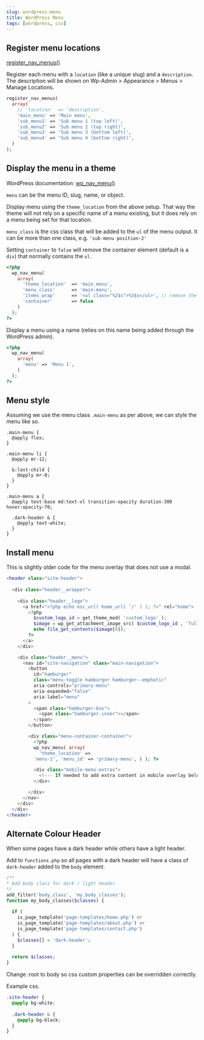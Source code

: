 ```yaml
---
slug: wordpress-menu
title: WordPress Menu
tags: [wordpress, css]
---
```


<!--truncate-->


## Register menu locations

[register_nav_menus()](https://developer.wordpress.org/reference/functions/register_nav_menus/)

Register each menu with a `location` (like a unique slug) and a `description`. The description will be shown on Wp-Admin > Appearance > Menus > Manage Locations.

```php
register_nav_menus(
  array(
    // 'location'  => 'description',
    'main_menu' => 'Main menu',
    'sub_menu1' => 'Sub menu 1 (top left)',
    'sub_menu2' => 'Sub menu 2 (top right)',
    'sub_menu3' => 'Sub menu 3 (bottom left)',
    'sub_menu4' => 'Sub menu 4 (bottom right)',
  )
);
```

## Display the menu in a theme

WordPress documentation: [wp_nav_menu()](https://developer.wordpress.org/reference/functions/wp_nav_menu/)

`menu` can be the menu ID, slug, name, or object.

Display menu using the `theme_location` from the above setup. That way the theme will not rely on a specific name of a menu existing, but it does rely on a menu being set for that location.

`menu_class` is the css class that will be added to the `ul` of the menu output. It can be more than one class, e.g. `'sub-menu position-2'`

Setting `container` to `false` will remove the container element (default is a `div`) that normally contains the `ul`.

```php
<?php
  wp_nav_menu( 
    array(
      'theme_location'  => 'main_menu',
      'menu_class'      => 'main-menu',
      'items_wrap'      => '<ul class="%2$s">%3$s</ul>', // remove the id on the ul element
      'container'       => false
    )
  ); 
?>
```

Display a menu using a name (relies on this name being added through the WordPress admin).

```php
<?php
  wp_nav_menu( 
    array(
      'menu' => 'Menu 1', 
    )
  ); 
?>
```

## Menu style

Assuming we use the menu class `.main-menu` as per above, we can style the menu like so.

```
.main-menu {
  @apply flex;
}

.main-menu li {
  @apply mr-12;

  &:last-child {
    @apply mr-0;
  }
}

.main-menu a {
  @apply text-base md:text-xl transition-opacity duration-300 hover:opacity-70;

  .dark-header & {
    @apply text-white;
  }
}
```

## Install menu

This is slightly older code for the menu overlay that does not use a modal.

```php
<header class="site-header">
  
  <div class="header__wrapper">
    
    <div class="header__logo">
      <a href="<?php echo esc_url( home_url( '/' ) ); ?>" rel="home">
        <?php
          $custom_logo_id = get_theme_mod( 'custom_logo' );
          $image = wp_get_attachment_image_src( $custom_logo_id , 'full' );
          echo file_get_contents($image[0]);
        ?>
      </a>
    </div>

    <div class="header__menu">
      <nav id="site-navigation" class="main-navigation">
        <button
          id="hamburger"
          class="menu-toggle hamburger hamburger--emphatic"
          aria-controls="primary-menu"
          aria-expanded="false"
          aria-label="menu"
        >
          <span class="hamburger-box">
            <span class="hamburger-inner"></span>
          </span>
        </button>

        <div class="menu-container-container">
          <?php
          wp_nav_menu( array(
            'theme_location' =>
          'menu-1', 'menu_id' => 'primary-menu', ) ); ?>

          <div class="mobile-menu-extras">
            <!--- If needed to add extra content in mobile overlay below menu --->
          </div>

        </div>
      </nav>
    </div>
  </div>
</header>
```

## Alternate Colour Header

When some pages have a dark header while others have a light header.

Add to `functions.php` so all pages with a dark header will have a class of `dark-header` added to the `body` element.

```php
/**
* Add body class for dark / light header
*/
add_filter('body_class', 'my_body_classes');
function my_body_classes($classes) {
 
  if ( 
    is_page_template('page-templates/home.php') or 
    is_page_template('page-templates/about.php') or 
    is_page_template('page-templates/contact.php')
  ) {
    $classes[] = 'dark-header';
  }
 
  return $classes;
}
```

Change :root to body so css custom properties can be overridden correctly.

Example css.

```css
.site-header {
  @apply bg-white;
  
  .dark-header & {
    @apply bg-black;
  }
}
```
